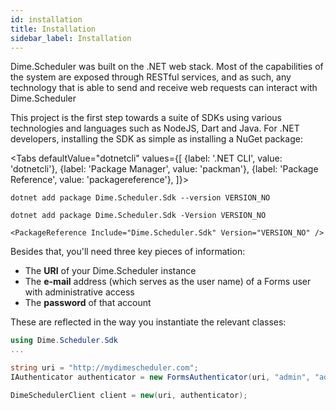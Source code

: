 ```yaml
---
id: installation
title: Installation
sidebar_label: Installation
---
```



Dime.Scheduler was built on the .NET web stack. Most of the capabilities of the system are exposed through RESTful services, and as such, any technology that is able to send and receive web requests can interact with Dime.Scheduler

This project is the first step towards a suite of SDKs using various technologies and languages such as NodeJS, Dart and Java. For .NET developers, installing the SDK as simple as installing a NuGet package:

<Tabs
    defaultValue="dotnetcli"
    values={[
        {label: '.NET CLI', value: 'dotnetcli'},
        {label: 'Package Manager', value: 'packman'},
        {label: 'Package Reference', value: 'packagereference'},
    ]}>
<TabItem value="dotnetcli">

    
    dotnet add package Dime.Scheduler.Sdk --version VERSION_NO
    

</TabItem><TabItem value="packman">

    
    dotnet add package Dime.Scheduler.Sdk -Version VERSION_NO
    

</TabItem><TabItem value="packagereference">

    
    <PackageReference Include="Dime.Scheduler.Sdk" Version="VERSION_NO" />
    

</TabItem></Tabs>

Besides that, you'll need three key pieces of information:

- The **URI** of your Dime.Scheduler instance
- The **e-mail** address (which serves as the user name) of a Forms user with administrative access
- The **password** of that account

These are reflected in the way you instantiate the relevant classes:

```cs
using Dime.Scheduler.Sdk
...

string uri = "http://mydimescheduler.com";
IAuthenticator authenticator = new FormsAuthenticator(uri, "admin", "admin");

DimeSchedulerClient client = new(uri, authenticator);
```
